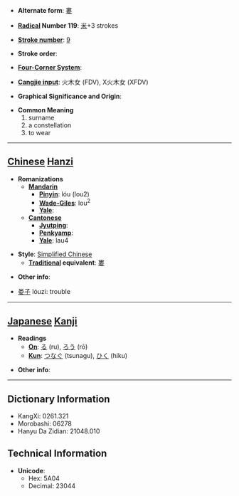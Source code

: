 * '''Alternate form''': [[婁]]

* '''[[Wiktionary:Chinese radical index| Radical]] Number 119''': [[Wiktionary:Chinese radical index 米|米]]+3 strokes

* '''[[Wiktionary:Chinese total strokes index|Stroke number]]''': [[Wiktionary:Chinese total strokes index 9|9]]

* '''Stroke order''': 

* '''[[Wiktionary:Chinese four corner index|Four-Corner System]]''': 

* '''[[Wiktionary:Chinese Cangjie index|Cangjie input]]''': 火木女 (FDV), X火木女 (XFDV)

* '''Graphical Significance and Origin''': 

* '''Common Meaning'''
*#surname
*# a constellation
*# to wear


----

== [[Chinese]] [[Hanzi]] ==

* '''Romanizations'''
** '''[[Mandarin]]'''
*** '''[[Pinyin]]''': lóu (lou2)
*** '''[[Wade-Giles]]''': lou<sup>2</sup>
*** '''[[Yale]]''': 
** '''[[Cantonese]]'''
*** '''[[Jyutping]]''':
*** '''[[Penkyamp]]''': 
*** '''[[Yale]]''': lau4

* '''Style''': [[Simplified Chinese]] 
** '''[[Traditional Chinese|Traditional]] equivalent''': [[婁]]

* '''Other info''': 

*[[娄子]] lóuzi: trouble
----

== [[Japanese]] [[Kanji]] ==

* '''Readings'''
** '''[[On]]''': [[る]] (ru), [[ろう]] (rō)
** '''[[Kun]]''': [[つなぐ]] (tsunagu), [[ひく]] (hiku)

* '''Other info''':  

----

== Dictionary Information ==

* KangXi: 0261.321
* Morobashi: 06278
* Hanyu Da Zidian: 21048.010

== Technical Information ==

* '''Unicode''':
** Hex: 5A04
** Decimal: 23044